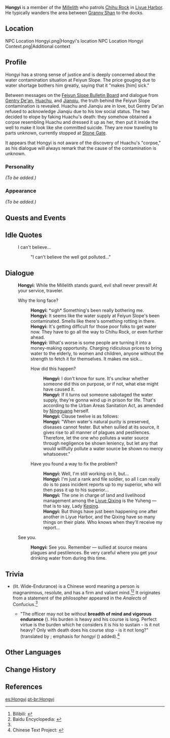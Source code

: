 {{Meta
<!-- REMOVE THIS TEMPLATE AFTER ADDING MISSING INFO -->
|missing_NPC_profile  = yes
}}
{{Character Infobox
|image            = NPC Sha'yin.png<!--Same model-->
|region           = Liyue
|affiliation      = Millelith
|title            = Millelith
|type             = NPC
}}
'''Hongyi''' {{Lang|zh=弘毅|zh_rm=Hóngyì}} is a member of the [[Millelith]] who patrols [[Chihu Rock]] in [[Liyue Harbor]]. He typically wanders the area between [[Granny Shan]] to the docks.

==Location==
<gallery>
NPC Location Hongyi.png|Hongyi's location
NPC Location Hongyi Context.png|Additional context
</gallery>

==Profile==
Hongyi has a strong sense of justice and is deeply concerned about the water contamination situation at Feiyun Slope. The price gouging due to water shortage bothers him greatly, saying that it "makes [him] sick."

Between messages on the [[Feiyun Slope Bulletin Board]] and dialogue from [[Gentry De'an]], [[Huachu]], and [[Jianqiu]], the truth behind the Feiyun Slope contamination is revealed. Huachu and Jianqiu are in love, but Gentry De'an refused to acknowledge Jianqiu due to his low social status. The two decided to elope by faking Huachu's death: they somehow obtained a corpse resembling Huachu and dressed it up as her, then put it inside the well to make it look like she committed suicide. They are now traveling to parts unknown, currently stopped at [[Stone Gate]].

It appears that Hongyi is not aware of the discovery of Huachu's "corpse," as his dialogue will always remark that the cause of the contamination is unknown.

===Personality===
''(To be added.)''

===Appearance===
''(To be added.)''

==Quests and Events==
{{Quests and Events}}

==Idle Quotes==
{{Dialogue start}}
: {{DIcon|Idle}} I can't believe...
:: {{A|VO Hongyi 01.ogg}} "I can't believe the well got polluted..."
{{Dialogue end}}

==Dialogue==
{{Dialogue start}}
:'''Hongyi:''' While the Millelith stands guard, evil shall never prevail! At your service, traveler.
:{{DIcon}} Why the long face?
::'''Hongyi:''' *sigh* Something's been really bothering me.
::'''Hongyi:''' It seems like the water supply at Feiyun Slope's been contaminated. Smells like there's something rotting in there.
::'''Hongyi:''' It's getting difficult for those poor folks to get water now. They have to go all the way to Chihu Rock, or even further ahead.
::'''Hongyi:''' What's worse is some people are turning it into a money-making opportunity. Charging ridiculous prices to bring water to the elderly, to women and children, anyone without the strength to fetch it for themselves. It makes me sick...
::{{DIcon}} How did this happen?
:::'''Hongyi:''' I don't know for sure. It's unclear whether someone did this on purpose, or if not, what else might have caused it.
:::'''Hongyi:''' If it turns out someone sabotaged the water supply, they're gonna wind up in prison for life. That's according to the Urban Areas Sanitation Act, as amended by [[Ningguang]] herself.
:::'''Hongyi:''' Clause twelve is as follows:
:::'''Hongyi:''' "When water's natural purity is preserved, diseases cannot fester. But when sullied at its source, it gives rise to all manner of plagues and pestilences. Therefore, let the one who pollutes a water source through negligence be shown leniency, but let any that would willfully pollute a water source be shown no mercy whatsoever."
::{{DIcon}} Have you found a way to fix the problem?
:::'''Hongyi:''' Well, I'm still working on it, but...
:::'''Hongyi:''' I'm just a rank and file soldier, so all I can really do is to pass incident reports up to my superior, who will then pass it up to his superior...
:::'''Hongyi:''' The one in charge of land and livelihood management among the [[Liyue Qixing]] is the Yuheng &mdash; that is to say, Lady [[Keqing]].
:::'''Hongyi:''' But things have just been happening one after another in Liyue Harbor, and the Qixing have so many things on their plate. Who knows when they'll receive my report...
:{{DIcon}} See you.
::'''Hongyi:''' See you. Remember &mdash; sullied at source means plagues and pestilences. Be very careful where you get your drinking water from during this time.
{{Dialogue end}}

==Trivia==
* {{zh|弘毅|rm=Hóngyì}} (lit. Wide-Endurance) is a Chinese word meaning a person is magnanimous, resolute, and has a firm and valiant mind.<ref>Bilibili: [https://www.bilibili.com/read/cv8715157/ {{zh|【原神】璃月里的名字考据}}]</ref><ref name="baidu-baike">Baidu Encyclopedia: [https://baike.baidu.com/item/%E5%BC%98%E6%AF%85/7991887 {{zh|弘毅（词语）}}]</ref> It originates from a statement of the philosopher {{w|Zengzi}} appeared in the ''Analects'' of Confucius.<ref name="baidu-baike" />
** "The officer may not be without '''breadth of mind and vigorous endurance''' ({{zh|弘毅}}). His burden is heavy and his course is long. Perfect virtue is the burden which he considers it is his to sustain - is it not heavy? Only with death does his course stop - is it not long?" (translated by {{w|James Legge}}; emphasis for ''hongyi'' ({{zh|弘毅}}) added).<ref>Chinese Text Project: [https://ctext.org/analects/tai-bo {{zh|《论语·泰伯》}}]</ref>

==Other Languages==
{{Other Languages
|default_hidden = 1
|en      = Hongyi
|zhs     = 弘毅
|zhs_rm  = Hóngyì
|zht     = 弘毅
|zht_rm  = Hóngyì
|ja      = 弘毅
|ja_rm   = Kougi{{Assumed}}
|ko      = {{tt|홍의|弘毅}}
|ko_rm   = Hong-ui
|es      = Hongyi
|fr      = Hongyi
|ru      = Хун И
|th      = Hongyi
|vi      = Hongyi
|de      = Hongyi
|id      = Hongyi
|pt      = Hongyi
|tr      = Hongyi
|it      = Hongyi
}}

==Change History==
{{Change History|1.0}}

==References==
{{Reflist}}

[[es:Hongyi]]
[[pt-br:Hongyi]]